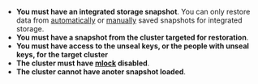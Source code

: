 - **You must have an integrated storage snapshot**. You can only restore data
  from [automatically](/vault/docs/sysadmin/snapshots/automat) or
  [manually](/vault/docs/sysadmin/snapshots/save) saved snapshots for integrated
  storage.
- **You must have a snapshot from the cluster targeted for restoration**.
- **You must have access to the unseal keys, or the people with unseal keys, for
  the target cluster**
- **The cluster must have [mlock](/vault/docs/configuration#disable_mlock)
  disabled**.
- **The cluster cannot have anoter snapshot loaded**.
